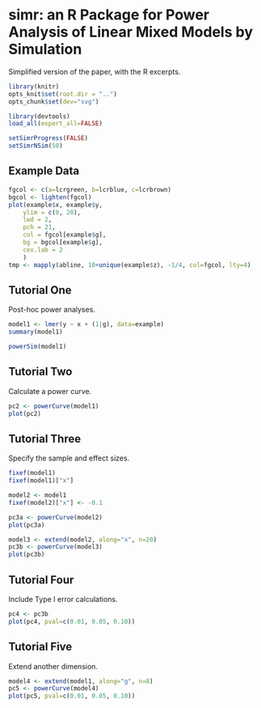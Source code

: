 simr: an R Package for Power Analysis of Linear Mixed Models by Simulation
========================================================

Simplified version of the paper, with the R excerpts.

```r
library(knitr)
opts_knit$set(root.dir = "..")
opts_chunk$set(dev="svg")
```

```r
library(devtools)
load_all(export_all=FALSE)
```


```r
setSimrProgress(FALSE)
setSimrNSim(50)
```

Example Data
------------

```r
fgcol <- c(a=lcrgreen, b=lcrblue, c=lcrbrown)
bgcol <- lighten(fgcol)
plot(example$x, example$y,
    ylim = c(0, 20),
    lwd = 2,
    pch = 21,
    col = fgcol[example$g],
    bg = bgcol[example$g],
    cex.lab = 2
    )
tmp <- mapply(abline, 10+unique(example$z), -1/4, col=fgcol, lty=4)
```

Tutorial One
------------

Post-hoc power analyses.

```r
model1 <- lmer(y ~ x + (1|g), data=example)
summary(model1)

powerSim(model1)
```

Tutorial Two
------------

Calculate a power curve.

```r
pc2 <- powerCurve(model1)
plot(pc2)
```

Tutorial Three
--------------

Specify the sample and effect sizes.

```r
fixef(model1)
fixef(model1)["x"]
```

```r
model2 <- model1
fixef(model2)["x"] <- -0.1
```

```r
pc3a <- powerCurve(model2)
plot(pc3a)
```

```r
model3 <- extend(model2, along="x", n=20)
pc3b <- powerCurve(model3)
plot(pc3b)
```

Tutorial Four
-------------

Include Type I error calculations.

```r
pc4 <- pc3b
plot(pc4, pval=c(0.01, 0.05, 0.10))
```

Tutorial Five
-------------

Extend another dimension.

```r
model4 <- extend(model1, along="g", n=8)
pc5 <- powerCurve(model4)
plot(pc5, pval=c(0.01, 0.05, 0.10))
```